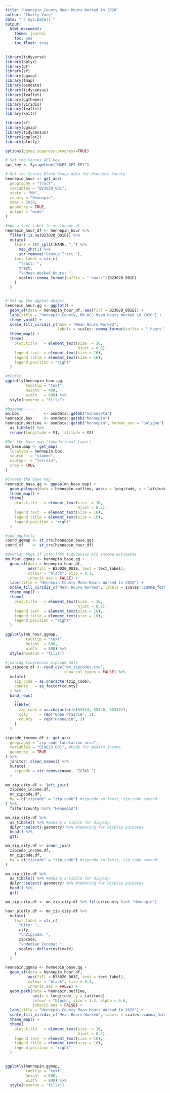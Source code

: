 ```yaml
---
title: "Hennepin County Mean Hours Worked in 2020"
author: "Charly Vang"
date: "`r Sys.Date()`"
output:
  html_document:
    theme: journal
    toc: yes
    toc_float: true
---
```


```r
library(tidyverse)
library(dplyr)
library(gt)
library(sf)
library(ggmap)
library(tmap)
library(osmdata)
library(tidycensus)
library(leaflet)
library(ggthemes)
library(viridis)
library(leaflet)
library(knitr)


```

```r
library(sf)
library(ggmap)
library(tidycensus)
library(ggplot2)
library(plotly)

options(ggmap.suppress.progress=TRUE)

# Set the Census API key
api_key <- Sys.getenv("MAPS_API_KEY")

# Get the Census Block Group data for Hennepin County
hennepin_hour <- get_acs(
  geography = "tract",
  variables = "B23020_001",
  state = "MN",
  county = "Hennepin",
  year = 2020,
  geometry = TRUE,
  output = "wide"
)

#Add a text label to mn_income.df
hennepin_hour_df <- hennepin_hour %>%
  filter(!is.na(B23020_001E)) %>%
  mutate(
    tract = str_split(NAME, ",") %>%
      map_chr(1) %>%
      str_remove("Census Tract "),
    text_label = str_c(
      "Tract: ",
      tract,
      "\nMean Worked Hours: ",
      scales::comma_format(suffix = " hours")(B23020_001E)
    )
  )


# Set up the ggplot object
hennepin_hour.gg <- ggplot() + 
  geom_sf(data = hennepin_hour_df, aes(fill = B23020_001E)) + 
  labs(title = "Hennepin County, MN ACS Mean Hours Worked in 2020") + 
  theme_void() + 
  scale_fill_viridis_c(name = "Mean Hours Worked", 
                       labels = scales::comma_format(suffix = " hours")) +
  theme_map() +
  theme(
    plot.title   = element_text(size  = 16,
                                hjust = 0.5),
    legend.text  = element_text(size = 16),
    legend.title = element_text(size = 16),
    legend.position = "right"
  )

#plotly
ggplotly(hennepin_hour.gg,
         tooltip = "text",
         height  = 400,
         width   = 600) %>%
  style(hoveron = "fills")

#basemap ----
mn.box           <- osmdata::getbb("minnesota")
hennepin.box     <- osmdata::getbb("hennepin")
hennepin.outline <- osmdata::getbb("hennepin", format_out = "polygon")[[1]] %>%
  as_tibble() %>%
  rename(longitude = V1, latitude = V2)

#Get the base map (foundational layer)
mn_base.map <- get_map(
  location = hennepin.box,
  source   = "stamen",
  maptype  = "terrain",
  crop = TRUE
)

#Create the base map
hennepin_base.gg <- ggmap(mn_base.map) +
  geom_polygon(data = hennepin.outline, aes(x = longitude, y = latitude), colour = "black", size = 1.6, alpha = 0.1) +
  theme_map() +
  theme(
    plot.title   = element_text(size  = 16,
                                hjust = 0.5),
    legend.text  = element_text(size = 16),
    legend.title = element_text(size = 16),
    legend.position = "right"
  )

#add ggplotly
coord_ggmap <- st_crs(hennepin_base.gg) 
coord_sf    <- st_crs(hennepin_hour_df) 

#Overlay thge sf info from tidycensus ACS income estimates
mn_hour.ggmap <- hennepin_base.gg +  
  geom_sf(data = hennepin_hour_df, 
          aes(fill = B23020_001E, text = text_label),
          colour = "black", size = 0.1,
          inherit.aes = FALSE) + 
  labs(title = "Hennepin County Mean Hours Worked in 2020") + 
  scale_fill_viridis_c("Mean Hours Worked", labels = scales::comma_format(suffix = " hours")) +
  theme_map() +
  theme(
    plot.title   = element_text(size  = 16,
                                hjust = 0.5),
    legend.text  = element_text(size = 16),
    legend.title = element_text(size = 16),
    legend.position = "right"
  )

ggplotly(mn_hour.ggmap,
         tooltip = "text",
         height  = 600,
         width   = 800) %>%
  style(hoveron = "fills")

#joining tidycensus zipcode data
mn_zipcode.df <- read_csv("mn_zipcodes.csv",
                          show_col_types = FALSE) %>%
  mutate(
    zip_code = as.character(zip_code),
    county   = as_factor(county)
  ) %>%
  bind_rows(
    .,
    tibble(
      zip_code = as.character(c(55344, 55346, 55347)),
      city     = rep("Eden Prairie", 3),
      county   = rep("Hennepin", 3) 
    )
  )

zipcode_income.df <- get_acs(
  geography = "zip code tabulation area",
  variables = "B19013_001", #Code for median income
  geometry  = TRUE
) %>%
  janitor::clean_names() %>%
  mutate(
    zipcode = str_remove(name, "ZCTA5 ")
  )

mn_zip_city.df <- left_join(
  zipcode_income.df, 
  mn_zipcode.df, 
  by = c("zipcode" = "zip_code") #zipcode in first, zip_code second
) %>%
  filter(county %in% "Hennepin")

mn_zip_city.df %>%
  as_tibble() %>% #making a tibble for display
  dplyr::select(-geometry) %>% #removing for display purposes
  head() %>%
  gt()

mn_zip_city.df <- inner_join(
  zipcode_income.df,
  mn_zipcode.df,
  by = c("zipcode" = "zip_code") #zipcode in first, zip_code second
)

mn_zip_city.df %>%
  as_tibble() %>% #making a tibble for display
  dplyr::select(-geometry) %>% #removing for display purposes
  head() %>%
  gt()

mn_zip_city.df <- mn_zip_city.df %>% filter(county %in% "Hennepin")

hour_plotly.df <- mn_zip_city.df %>%
  mutate(
    text_label = str_c(
      "City: ",
      city,
      "\nZipcode: ",
      zipcode,
      "\nMedian Income: ",
      scales::dollar(estimate)
    )
  )

hennepin.ggmap <- hennepin_base.gg +  
  geom_sf(data = hennepin_hour_df, 
          aes(fill = B23020_001E, text = text_label),
          colour = "black", size = 0.1,
          inherit.aes = FALSE) + 
  geom_path(data = hennepin.outline,
            aes(x = longitude, y = latitude),
            colour = "black", size = 1.2, alpha = 0.6,
            inherit.aes = FALSE) + 
  labs(title = "Hennepin County Mean Hours Worked in 2020") + 
  scale_fill_viridis_c("Mean Hours Worked", labels = scales::comma_format(suffix = " hours")) +
  theme_map() +
  theme(
    plot.title   = element_text(size  = 16,
                                hjust = 0.5),
    legend.text  = element_text(size = 16),
    legend.title = element_text(size = 16),
    legend.position = "right"
  )


ggplotly(hennepin.ggmap,
         tooltip = "text",
         height  = 600,
         width   = 800) %>%
  style(hoveron = "fills")
```

